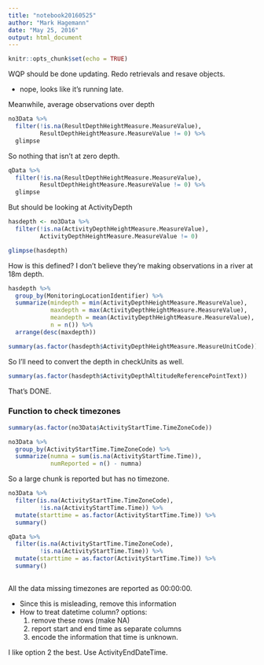 ```yaml
---
title: "notebook20160525"
author: "Mark Hagemann"
date: "May 25, 2016"
output: html_document
---
```


```r
knitr::opts_chunk$set(echo = TRUE)
```

WQP should be done updating. Redo retrievals and resave objects.

- nope, looks like it's running late.

Meanwhile, average observations over depth

```r
no3Data %>% 
  filter(!is.na(ResultDepthHeightMeasure.MeasureValue),
         ResultDepthHeightMeasure.MeasureValue != 0) %>% 
  glimpse

```

So nothing that isn't at zero depth.

```r
qData %>% 
  filter(!is.na(ResultDepthHeightMeasure.MeasureValue),
         ResultDepthHeightMeasure.MeasureValue != 0) %>% 
  glimpse
```

But should be looking at ActivityDepth

```r
hasdepth <- no3Data %>% 
  filter(!is.na(ActivityDepthHeightMeasure.MeasureValue),
         ActivityDepthHeightMeasure.MeasureValue != 0)

glimpse(hasdepth)

```

How is this defined? I don't believe they're making observations in a river at 18m depth.


```r
hasdepth %>% 
  group_by(MonitoringLocationIdentifier) %>% 
  summarize(mindepth = min(ActivityDepthHeightMeasure.MeasureValue),
            maxdepth = max(ActivityDepthHeightMeasure.MeasureValue),
            meandepth = mean(ActivityDepthHeightMeasure.MeasureValue),
            n = n()) %>% 
  arrange(desc(maxdepth))

summary(as.factor(hasdepth$ActivityDepthHeightMeasure.MeasureUnitCode))

```

So I'll need to convert the depth in checkUnits as well. 


```r
summary(as.factor(hasdepth$ActivityDepthAltitudeReferencePointText))
```

That's DONE.

### Function to check timezones

```r
summary(as.factor(no3Data$ActivityStartTime.TimeZoneCode))

no3Data %>% 
  group_by(ActivityStartTime.TimeZoneCode) %>% 
  summarize(numna = sum(is.na(ActivityStartTime.Time)),
            numReported = n() - numna)

```

So a large chunk is reported but has no timezone.

```r
no3Data %>% 
  filter(is.na(ActivityStartTime.TimeZoneCode),
         !is.na(ActivityStartTime.Time)) %>% 
  mutate(starttime = as.factor(ActivityStartTime.Time)) %>% 
  summary()

qData %>% 
  filter(is.na(ActivityStartTime.TimeZoneCode),
         !is.na(ActivityStartTime.Time)) %>% 
  mutate(starttime = as.factor(ActivityStartTime.Time)) %>% 
  summary()
  
```

All the data missing timezones are reported as 00:00:00. 

- Since this is misleading, remove this information
- How to treat datetime column? options:
    1. remove these rows (make NA)
    2. report start and end time as separate columns
    3. encode the information that time is unknown.

I like option 2 the best. Use ActivityEndDateTime.
